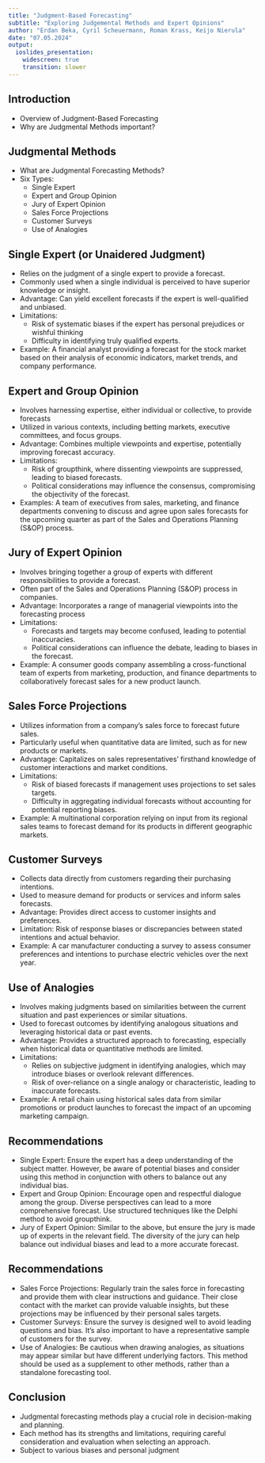 ```yaml
---
title: "Judgment-Based Forecasting"
subtitle: "Exploring Judgemental Methods and Expert Opinions"
author: "Erdan Beka, Cyril Scheuermann, Roman Krass, Keijo Nierula"
date: "07.05.2024"
output:
  ioslides_presentation:
    widescreen: true
    transition: slower
---
```


<!-- See Doc for ioslides here: https://bookdown.org/yihui/rmarkdown/ioslides-presentation.html#ioslides-presentation -->

## Introduction

- Overview of Judgment-Based Forecasting
- Why are Judgmental Methods important?


## Judgmental Methods

- What are Judgmental Forecasting Methods?
- Six Types:
  - Single Expert
  - Expert and Group Opinion
  - Jury of Expert Opinion
  - Sales Force Projections
  - Customer Surveys
  - Use of Analogies


## Single Expert (or Unaidered Judgment)

- Relies on the judgment of a single expert to provide a forecast.
- Commonly used when a single individual is perceived to have superior knowledge or insight.
- Advantage: Can yield excellent forecasts if the expert is well-qualified and unbiased.
- Limitations:
  - Risk of systematic biases if the expert has personal prejudices or wishful thinking
  - Difficulty in identifying truly qualified experts.
- Example: A financial analyst providing a forecast for the stock market based on their analysis of economic indicators, market trends, and company performance.


## Expert and Group Opinion

- Involves harnessing expertise, either individual or collective, to provide forecasts
- Utilized in various contexts, including betting markets, executive committees, and focus groups.
- Advantage: Combines multiple viewpoints and expertise, potentially improving forecast accuracy.
- Limitations:
  - Risk of groupthink, where dissenting viewpoints are suppressed, leading to biased forecasts.
  - Political considerations may influence the consensus, compromising the objectivity of the forecast.
- Examples: A team of executives from sales, marketing, and finance departments convening to discuss and agree upon sales forecasts for the upcoming quarter as part of the Sales and Operations Planning (S&OP) process.


## Jury of Expert Opinion

- Involves bringing together a group of experts with different responsibilities to provide a forecast.
- Often part of the Sales and Operations Planning (S&OP) process in companies.
- Advantage: Incorporates a range of managerial viewpoints into the forecasting process
- Limitations:
  - Forecasts and targets may become confused, leading to potential inaccuracies.
  - Political considerations can influence the debate, leading to biases in the forecast.
- Example: A consumer goods company assembling a cross-functional team of experts from marketing, production, and finance departments to collaboratively forecast sales for a new product launch.

## Sales Force Projections

- Utilizes information from a company's sales force to forecast future sales.
- Particularly useful when quantitative data are limited, such as for new products or markets.
- Advantage: Capitalizes on sales representatives' firsthand knowledge of customer interactions and market conditions.
- Limitations:
  - Risk of biased forecasts if management uses projections to set sales targets.
  - Difficulty in aggregating individual forecasts without accounting for potential reporting biases.
- Example: A multinational corporation relying on input from its regional sales teams to forecast demand for its products in different geographic markets.

## Customer Surveys

- Collects data directly from customers regarding their purchasing intentions.
- Used to measure demand for products or services and inform sales forecasts.
- Advantage: Provides direct access to customer insights and preferences.
- Limitation: Risk of response biases or discrepancies between stated intentions and actual behavior.
- Example: A car manufacturer conducting a survey to assess consumer preferences and intentions to purchase electric vehicles over the next year.

## Use of Analogies

- Involves making judgments based on similarities between the current situation and past experiences or similar situations.
- Used to forecast outcomes by identifying analogous situations and leveraging historical data or past events.
- Advantage: Provides a structured approach to forecasting, especially when historical data or quantitative methods are limited.
- Limitations:
  - Relies on subjective judgment in identifying analogies, which may introduce biases or overlook relevant differences.
  - Risk of over-reliance on a single analogy or characteristic, leading to inaccurate forecasts.
- Example: A retail chain using historical sales data from similar promotions or product launches to forecast the impact of an upcoming marketing campaign.

## Recommendations

- Single Expert: Ensure the expert has a deep understanding of the subject matter. However, be aware of potential biases and consider using this method in conjunction with others to balance out any individual bias.
- Expert and Group Opinion: Encourage open and respectful dialogue among the group. Diverse perspectives can lead to a more comprehensive forecast. Use structured techniques like the Delphi method to avoid groupthink.
- Jury of Expert Opinion: Similar to the above, but ensure the jury is made up of experts in the relevant field. The diversity of the jury can help balance out individual biases and lead to a more accurate forecast.


## Recommendations
- Sales Force Projections: Regularly train the sales force in forecasting and provide them with clear instructions and guidance. Their close contact with the market can provide valuable insights, but these projections may be influenced by their personal sales targets.
- Customer Surveys: Ensure the survey is designed well to avoid leading questions and bias. It’s also important to have a representative sample of customers for the survey.
- Use of Analogies: Be cautious when drawing analogies, as situations may appear similar but have different underlying factors. This method should be used as a supplement to other methods, rather than a standalone forecasting tool.

## Conclusion

- Judgmental forecasting methods play a crucial role in decision-making and planning.
- Each method has its strengths and limitations, requiring careful consideration and evaluation when selecting an approach.
- Subject to various biases and personal judgment
